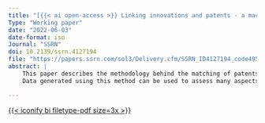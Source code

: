 ```yaml
---
title: "[{{< ai open-access >}} Linking innovations and patents - a machine learning assisted method](/cv/publication/PatentML.qmd)"
Type: "Working paper"
date: "2022-06-03"
date-format: iso
Journal: "SSRN"
doi: 10.2139/ssrn.4127194
file: "https://papers.ssrn.com/sol3/Delivery.cfm/SSRN_ID4127194_code4954916.pdf?abstractid=4127194&mirid=1"
abstract: |
    This paper describes the methodology behind the matching of patents and a literature-based innovation output indicator (LBIO) collected from trade journals covering the manufacturing and ICT service sectors in Sweden 1970-2015. A combination of manual processing and simple machine learning tools has enabled the identification, classification and linking of patents that otherwise would have been very difficult for either of the methods to detect on its own.
    Data generated using this method can be used to assess many aspects of the relationship between patenting, knowledge accumulation and innovation activity.

---
```


[{{< iconify bi filetype-pdf size=3x >}}]({{< meta file >}})
